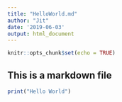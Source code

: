 ```yaml
---
title: "HelloWorld.md"
author: "Jit"
date: '2019-06-03'
output: html_document
---
```


```r
knitr::opts_chunk$set(echo = TRUE)
```

## This is a markdown file

```r
print("Hello World")
```

